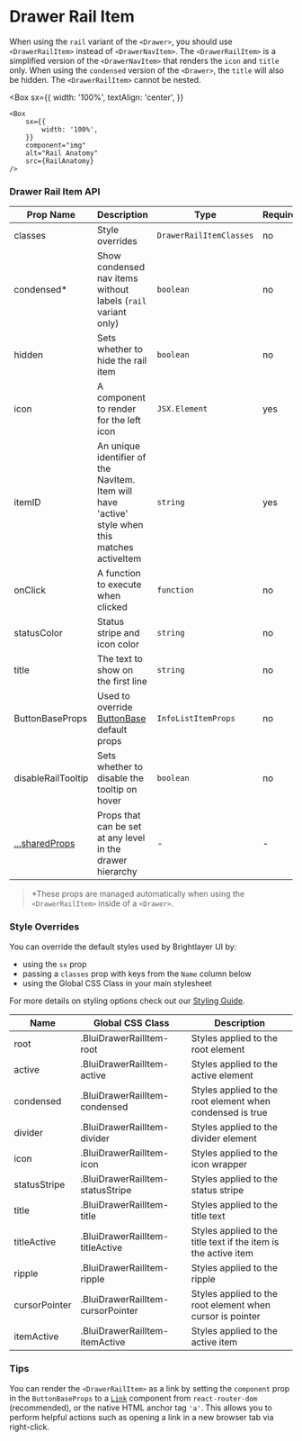 

# Drawer Rail Item

When using the `rail` variant of the `<Drawer>`, you should use `<DrawerRailItem>` instead of `<DrawerNavItem>`. The `<DrawerRailItem>` is a simplified version of the `<DrawerNavItem>` that renders the `icon` and `title` only. When using the `condensed` version of the `<Drawer>`, the `title` will also be hidden. The `<DrawerRailItem>` cannot be nested.

<Box
    sx={{
        width: '100%',
        textAlign: 'center',
    }}
>
    <Box
        sx={{
            width: '100%',
        }}
        component="img"
        alt="Rail Anatomy"
        src={RailAnatomy}
    />
</Box>

### Drawer Rail Item API

<Box>

| Prop Name                                                            | Description                                                                                     | Type                    | Required | Default |
| -------------------------------------------------------------------- | ----------------------------------------------------------------------------------------------- | ----------------------- | -------- | ------- |
| classes                                                              | Style overrides                                                                                 | `DrawerRailItemClasses` | no       |         |
| condensed\*                                                          | Show condensed nav items without labels (`rail` variant only)                                   | `boolean`               | no       | `false` |
| hidden                                                               | Sets whether to hide the rail item                                                              | `boolean`               | no       |         |
| icon                                                                 | A component to render for the left icon                                                         | `JSX.Element`           | yes      |         |
| itemID                                                               | An unique identifier of the NavItem. Item will have 'active' style when this matches activeItem | `string`                | yes      |         |
| onClick                                                              | A function to execute when clicked                                                              | `function`              | no       |         |
| statusColor                                                          | Status stripe and icon color                                                                    | `string`                | no       |         |
| title                                                                | The text to show on the first line                                                              | `string`                | no       |         |
| ButtonBaseProps                                                      | Used to override [ButtonBase](https://mui.com/material-ui/api/button-base/) default props       | `InfoListItemProps`     | no       |         |
| disableRailTooltip                                                   | Sets whether to disable the tooltip on hover                                                    | `boolean`               | no       |         |
| [...sharedProps](/components/drawer-rail-item/api-docs#shared-props) | Props that can be set at any level in the drawer hierarchy                                      | -                       | -        |         |

</Box>

> \*These props are managed automatically when using the `<DrawerRailItem>` inside of a `<Drawer>`.

### Style Overrides

You can override the default styles used by Brightlayer UI by:

-   using the `sx` prop
-   passing a `classes` prop with keys from the `Name` column below
-   using the Global CSS Class in your main stylesheet

For more details on styling options check out our [Styling Guide](https://github.com/brightlayer-ui/react-component-library/blob/master/docs/StyleOverridesGuide.md#style-overrides-guide).

<Box>

| Name          | Global CSS Class                  | Description                                                     |
| ------------- | --------------------------------- | --------------------------------------------------------------- |
| root          | .BluiDrawerRailItem-root          | Styles applied to the root element                              |
| active        | .BluiDrawerRailItem-active        | Styles applied to the active element                            |
| condensed     | .BluiDrawerRailItem-condensed     | Styles applied to the root element when condensed is true       |
| divider       | .BluiDrawerRailItem-divider       | Styles applied to the divider element                           |
| icon          | .BluiDrawerRailItem-icon          | Styles applied to the icon wrapper                              |
| statusStripe  | .BluiDrawerRailItem-statusStripe  | Styles applied to the status stripe                             |
| title         | .BluiDrawerRailItem-title         | Styles applied to the title text                                |
| titleActive   | .BluiDrawerRailItem-titleActive   | Styles applied to the title text if the item is the active item |
| ripple        | .BluiDrawerRailItem-ripple        | Styles applied to the ripple                                    |
| cursorPointer | .BluiDrawerRailItem-cursorPointer | Styles applied to the root element when cursor is pointer       |
| itemActive    | .BluiDrawerRailItem-itemActive    | Styles applied to the active item                               |

</Box>

### Tips

You can render the `<DrawerRailItem>` as a link by setting the `component` prop in the `ButtonBaseProps` to a [`Link`](https://reactrouter.com/web/api/Link) component from `react-router-dom` (recommended), or the native HTML anchor tag `'a'`. This allows you to perform helpful actions such as opening a link in a new browser tab via right-click.

<SharedProps />
